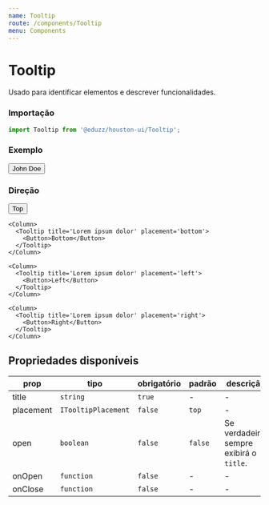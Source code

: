 ```yaml
---
name: Tooltip
route: /components/Tooltip
menu: Components
---
```




# Tooltip

Usado para identificar elementos e descrever funcionalidades.

### Importação

```js
import Tooltip from '@eduzz/houston-ui/Tooltip';
```

### Exemplo

<Playground>
  <Tooltip title='Lorem ipsum dolor'>
    <Button>John Doe</Button>
  </Tooltip>
</Playground>

### Direção

<Playground>
  <Row>
    <Column>
      <Tooltip title='Lorem ipsum dolor'>
        <Button>Top</Button>
      </Tooltip>
    </Column>

    <Column>
      <Tooltip title='Lorem ipsum dolor' placement='bottom'>
        <Button>Bottom</Button>
      </Tooltip>
    </Column>

    <Column>
      <Tooltip title='Lorem ipsum dolor' placement='left'>
        <Button>Left</Button>
      </Tooltip>
    </Column>

    <Column>
      <Tooltip title='Lorem ipsum dolor' placement='right'>
        <Button>Right</Button>
      </Tooltip>
    </Column>
  </Row>
</Playground>

## Propriedades disponíveis

| prop      | tipo                | obrigatório | padrão  | descrição                                |
| --------- | ------------------- | ----------- | ------- | ---------------------------------------- |
| title     | `string`            | `true`      | -       | -                                        |
| placement | `ITooltipPlacement` | `false`     | `top`   | -                                        |
| open      | `boolean`           | `false`     | `false` | Se verdadeiro, sempre exibirá o `title`. |
| onOpen    | `function`          | `false`     | -       | -                                        |
| onClose   | `function`          | `false`     | -       | -                                        |
